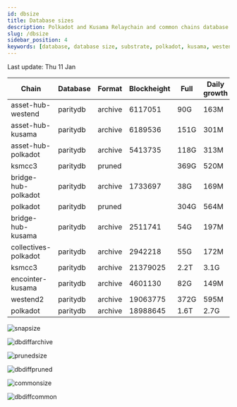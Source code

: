 ```yaml
---
id: dbsize
title: Database sizes
description: Polkadot and Kusama Relaychain and common chains database sizes
slug: /dbsize
sidebar_position: 4
keywords: [database, database size, substrate, polkadot, kusama, westend]
---
```



Last update: Thu 11 Jan

| Chain    | Database   | Format | Blockheight | Full         | Daily growth |
| ------------------------| ----------- | -------- | ------- | ---------- | ----- | 
| asset-hub-westend | paritydb | archive | 6117051 | 90G | 163M |
| asset-hub-kusama | paritydb | archive | 6189536 | 151G | 301M |
| asset-hub-polkadot | paritydb | archive | 5413735 | 118G | 313M |
| ksmcc3 | paritydb | pruned |  | 369G | 520M |
| bridge-hub-polkadot | paritydb | archive | 1733697 | 38G | 169M |
| polkadot | paritydb | pruned |  | 304G | 564M |
| bridge-hub-kusama | paritydb | archive | 2511741 | 54G | 197M |
| collectives-polkadot | paritydb | archive | 2942218 | 55G | 172M |
| ksmcc3 | paritydb | archive | 21379025 | 2.2T | 3.1G |
| encointer-kusama | paritydb | archive | 4601130 | 82G | 149M |
| westend2 | paritydb | archive | 19063775 | 372G | 595M |
| polkadot | paritydb | archive | 18988645 | 1.6T | 2.7G |

![snapsize](/img/archivesize.png)

![dbdiffarchive](/img/dbdiffrelay.png)

![prunedsize](/img/prunedsize.png)

![dbdiffpruned](/img/dbdiffpruned.png)

![commonsize](/img/commonsize.png)

![dbdiffcommon](/img/dbdiffcommon.png)

